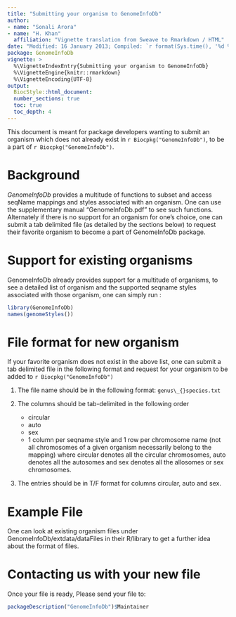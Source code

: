 ```yaml
---
title: "Submitting your organism to GenomeInfoDb"
author:
- name: "Sonali Arora"
- name: "H. Khan"
  affiliation: "Vignette translation from Sweave to Rmarkdown / HTML"
date: "Modified: 16 January 2013; Compiled: `r format(Sys.time(), '%d %B, %Y')`"
package: GenomeInfoDb
vignette: >
  %\VignetteIndexEntry{Submitting your organism to GenomeInfoDb}
  %\VignetteEngine{knitr::rmarkdown}
  %\VignetteEncoding{UTF-8}
output:
  BiocStyle::html_document:
  number_sections: true
  toc: true
  toc_depth: 4
---
```


This document is meant for package developers wanting to submit an organism
which does not already exist in `r Biocpkg("GenomeInfoDb")`, to be a part of
`r Biocpkg("GenomeInfoDb")`.

# Background

*GenomeInfoDb* provides a multitude of functions to subset and access seqName
mappings and styles associated with an organism. One can use the supplementary
manual "GenomeInfoDb.pdf" to see such functions. Alternately if there is no
support for an organism for one's choice, one can submit a tab delimited file
(as detailed by the sections below) to request their favorite organism to become
a part of GenomeInfoDb package.

# Support for existing organisms

GenomeInfoDb already provides support for a multitude of organisms, to see a
detailed list of organism and the supported seqname styles associated with those
organism, one can simply run :

```r
library(GenomeInfoDb)
names(genomeStyles())
```

# File format for new organism

If your favorite organism does not exist in the above list, one can submit a tab
delimited file in the following format and request for your organism to be added
to `r Biocpkg("GenomeInfoDb")`

1.  The file name should be in the following format: `genus\_{}species.txt`

2.  The columns should be tab-delimited in the following order

    -   circular
    -   auto
    -   sex
    -   1 column per seqname style and 1 row per chromosome name (not all
    chromosomes of a given organism necessarily belong to the mapping) where
    circular denotes all the circular chromosomes, auto denotes all the
    autosomes and sex denotes all the allosomes or sex chromosomes.

3.  The entries should be in T/F format for columns circular, auto and sex.

# Example File

One can look at existing organism files under GenomeInfoDb/extdata/dataFiles in
their R/library to get a further idea about the format of files.

# Contacting us with your new file

Once your file is ready, Please send your file to:

```r
packageDescription("GenomeInfoDb")$Maintainer
```
